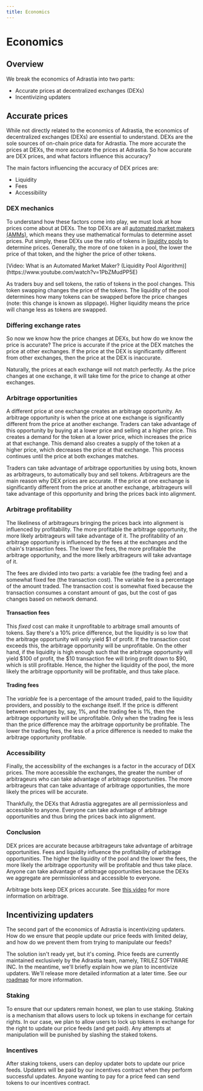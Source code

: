 ```yaml
---
title: Economics
---
```



# Economics

## Overview

We break the economics of Adrastia into two parts:

- Accurate prices at decentralized exchanges (DEXs)
- Incentivizing updaters

## Accurate prices

While not directly related to the economics of Adrastia, the economics of decentralized exchanges (DEXs) are essential to understand. DEXs are the sole sources of on-chain price data for Adrastia. The more accurate the prices at DEXs, the more accurate the prices at Adrastia. So how accurate are DEX prices, and what factors influence this accuracy?

The main factors influencing the accuracy of DEX prices are:

- Liquidity
- Fees
- Accessibility

### DEX mechanics

To understand how these factors come into play, we must look at how prices come about at DEXs. The top DEXs are all [automated market makers (AMMs)](https://www.gemini.com/cryptopedia/amm-what-are-automated-market-makers), which means they use mathematical formulas to determine asset prices. Put simply, these DEXs use the ratio of tokens in [liquidity pools](https://www.gemini.com/cryptopedia/what-is-a-liquidity-pool-crypto-market-liquidity) to determine prices. Generally, the more of one token in a pool, the lower the price of that token, and the higher the price of other tokens.

<Callout emoji="🧿">
  [Video: What is an Automated Market Maker? (Liquidity Pool
  Algorithm)](https://www.youtube.com/watch?v=1PbZMudPP5E)
</Callout>

As traders buy and sell tokens, the ratio of tokens in the pool changes. This token swapping changes the price of the tokens. The liquidity of the pool determines how many tokens can be swapped before the price changes (note: this change is known as slippage). Higher liquidity means the price will change less as tokens are swapped.

### Differing exchange rates

So now we know how the price changes at DEXs, but how do we know the price is accurate? The price is accurate if the price at the DEX matches the price at other exchanges. If the price at the DEX is significantly different from other exchanges, then the price at the DEX is inaccurate.

Naturally, the prices at each exchange will not match perfectly. As the price changes at one exchange, it will take time for the price to change at other exchanges.

### Arbitrage opportunities

A different price at one exchange creates an arbitrage opportunity. An arbitrage opportunity is when the price at one exchange is significantly different from the price at another exchange. Traders can take advantage of this opportunity by buying at a lower price and selling at a higher price. This creates a demand for the token at a lower price, which increases the price at that exchange. This demand also creates a supply of the token at a higher price, which decreases the price at that exchange. This process continues until the price at both exchanges matches.

Traders can take advantage of arbitrage opportunities by using bots, known as arbitrageurs, to automatically buy and sell tokens. Arbitrageurs are the main reason why DEX prices are accurate. If the price at one exchange is significantly different from the price at another exchange, arbitrageurs will take advantage of this opportunity and bring the prices back into alignment.

### Arbitrage profitability

The likeliness of arbitrageurs bringing the prices back into alignment is influenced by profitability. The more profitable the arbitrage opportunity, the more likely arbitrageurs will take advantage of it. The profitability of an arbitrage opportunity is influenced by the fees at the exchanges and the chain's transaction fees. The lower the fees, the more profitable the arbitrage opportunity, and the more likely arbitrageurs will take advantage of it.

The fees are divided into two parts: a variable fee (the trading fee) and a somewhat fixed fee (the transaction cost). The variable fee is a percentage of the amount traded. The transaction cost is somewhat fixed because the transaction consumes a constant amount of gas, but the cost of gas changes based on network demand.

#### Transaction fees

This _fixed_ cost can make it unprofitable to arbitrage small amounts of tokens. Say there's a 10% price difference, but the liquidity is so low that the arbitrage opportunity will only yield $1 of profit. If the transaction cost exceeds this, the arbitrage opportunity will be unprofitable. On the other hand, if the liquidity is high enough such that the arbitrage opportunity will yield $100 of profit, the $10 transaction fee will bring profit down to $90, which is still profitable. Hence, the higher the liquidity of the pool, the more likely the arbitrage opportunity will be profitable, and thus take place.

#### Trading fees

The _variable_ fee is a percentage of the amount traded, paid to the liquidity providers, and possibly to the exchange itself. If the price is different between exchanges by, say, 1%, and the trading fee is 1%, then the arbitrage opportunity will be unprofitable. Only when the trading fee is less than the price difference may the arbitrage opportunity be profitable. The lower the trading fees, the less of a price difference is needed to make the arbitrage opportunity profitable.

### Accessibility

Finally, the accessibility of the exchanges is a factor in the accuracy of DEX prices. The more accessible the exchanges, the greater the number of arbitrageurs who can take advantage of arbitrage opportunities. The more arbitrageurs that can take advantage of arbitrage opportunities, the more likely the prices will be accurate.

Thankfully, the DEXs that Adrastia aggregates are all permissionless and accessible to anyone. Everyone can take advantage of arbitrage opportunities and thus bring the prices back into alignment.

### Conclusion

DEX prices are accurate because arbitrageurs take advantage of arbitrage opportunities. Fees and liquidity influence the profitability of arbitrage opportunities. The higher the liquidity of the pool and the lower the fees, the more likely the arbitrage opportunity will be profitable and thus take place. Anyone can take advantage of arbitrage opportunities because the DEXs we aggregate are permissionless and accessible to everyone.

<Callout emoji="🧿">

Arbitrage bots keep DEX prices accurate. See [this video](https://www.youtube.com/watch?v=b3BcH5DvC-Q) for more information on arbitrage.

</Callout>

## Incentivizing updaters

The second part of the economics of Adrastia is incentivizing updaters. How do we ensure that people update our price feeds with limited delay, and how do we prevent them from trying to manipulate our feeds?

The solution isn't ready yet, but it's coming. Price feeds are currently maintained exclusively by the Adrastia team, namely, TRILEZ SOFTWARE INC. In the meantime, we'll briefly explain how we plan to incentivize updaters. We'll release more detailed information at a later time. See our [roadmap](/fundamentals/roadmap) for more information.

### Staking

To ensure that our updaters remain honest, we plan to use staking. Staking is a mechanism that allows users to lock up tokens in exchange for certain rights. In our case, we plan to allow users to lock up tokens in exchange for the right to update our price feeds (and get paid). Any attempts at manipulation will be punished by slashing the staked tokens.

### Incentives

After staking tokens, users can deploy updater bots to update our price feeds. Updaters will be paid by our incentives contract when they perform successful updates. Anyone wanting to pay for a price feed can send tokens to our incentives contract.
